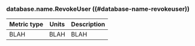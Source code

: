 ### database.name.RevokeUser ((#database-name-revokeuser))

Metric type | Units | Description
----------- | ----- | -----------
BLAH     | BLAH    | BLAH